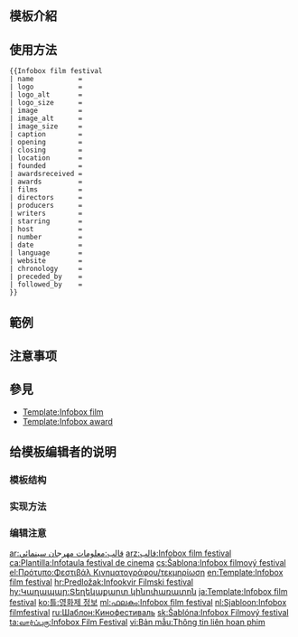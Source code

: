 <IncludeOnly><!-- 在這裡加入模板的保護標識 --></IncludeOnly>
{{Documentation subpage}}
<!-- 在本行下編輯模板說明 -->
== 模板介紹 ==
{{Infobox film festival
| name           = {{{name}}}
| logo           = {{{logo}}}
| logo_alt       = {{{logo_alt}}}
| logo_size      = {{{logo_size}}}
| image          = {{{image}}}
| image_alt      = {{{image_alt}}}
| image_size     = {{{image_size}}}
| caption        = {{{caption}}}
| opening        = {{{opening}}}
| closing        = {{{closing}}}
| location       = {{{location}}}
| founded        = {{{founded}}}
| awardsreceived = {{{awardsreceived}}}
| awards         = {{{awards}}}
| films          = {{{films}}}
| directors      = {{{directors}}}
| producers      = {{{producers}}}
| writers        = {{{writers}}}
| starring       = {{{starring}}}
| host           = {{{host}}}
| number         = {{{number}}}
| date           = {{{date}}}
| language       = {{{language}}}
| website        = {{{website}}}
| chronology     = {{{chronology}}}
| preceded_by    = {{{preceded_by}}}
| followed_by    = {{{followed_by}}}
}}

== 使用方法 ==
<pre style="width: 15em;">{{Infobox film festival
| name           = 
| logo           = 
| logo_alt       =
| logo_size      = 
| image          = 
| image_alt      =
| image_size     = 
| caption        = 
| opening        = 
| closing        = 
| location       = 
| founded        = 
| awardsreceived = 
| awards         = 
| films          = 
| directors      = 
| producers      = 
| writers        = 
| starring       = 
| host           = 
| number         = 
| date           = 
| language       = 
| website        = 
| chronology     = 
| preceded_by    = 
| followed_by    = 
}}</pre>
== 範例 ==

== 注意事项 ==

== 參見 ==
* [[Template:Infobox film]]
* [[Template:Infobox award]]


== 给模板编辑者的说明 ==
=== 模板结构 ===
=== 实现方法 ===
=== 编辑注意 ===

{{Film and Television related infobox templates}}

<IncludeOnly>
<!-- 本行下加入模板的分類 -->

<!-- 本行下加入模板的跨語言鏈接 -->

[[ar:قالب:معلومات مهرجان سينمائي]]
[[arz:قالب:Infobox film festival]]
[[ca:Plantilla:Infotaula festival de cinema]]
[[cs:Šablona:Infobox filmový festival]]
[[el:Πρότυπο:Φεστιβάλ Κινηματογράφου/τεκμηρίωση]]
[[en:Template:Infobox film festival]]
[[hr:Predložak:Infookvir Filmski festival]]
[[hy:Կաղապար:Տեղեկաքարտ կինոփառատոն]]
[[ja:Template:Infobox film festival]]
[[ko:틀:영화제 정보]]
[[ml:ഫലകം:Infobox film festival]]
[[nl:Sjabloon:Infobox filmfestival]]
[[ru:Шаблон:Кинофестиваль]]
[[sk:Šablóna:Infobox Filmový festival]]
[[ta:வார்ப்புரு:Infobox Film Festival]]
[[vi:Bản mẫu:Thông tin liên hoan phim]]

</IncludeOnly>